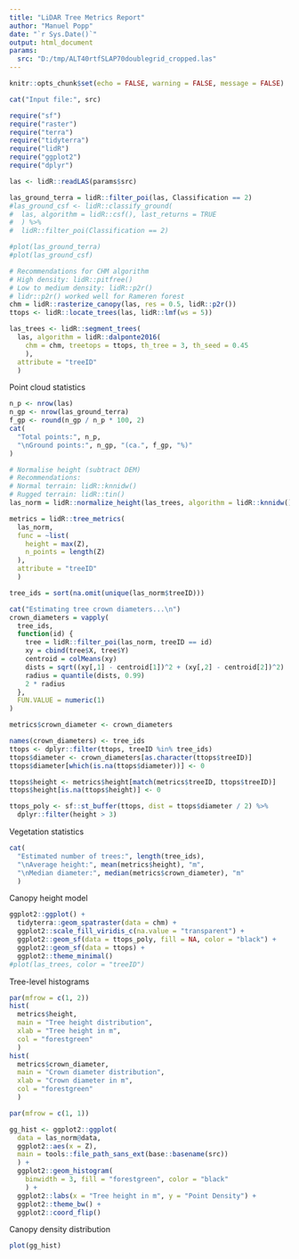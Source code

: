 ```yaml
---
title: "LiDAR Tree Metrics Report"
author: "Manuel Popp"
date: "`r Sys.Date()`"
output: html_document
params:
  src: "D:/tmp/ALT40rtfSLAP70doublegrid_cropped.las"
---
```

  
```r
knitr::opts_chunk$set(echo = FALSE, warning = FALSE, message = FALSE)
```
```r
cat("Input file:", src)

```
```r
require("sf")
require("raster")
require("terra")
require("tidyterra")
require("lidR")
require("ggplot2")
require("dplyr")

```
```r
las <- lidR::readLAS(params$src)

las_ground_terra = lidR::filter_poi(las, Classification == 2)
#las_ground_csf <- lidR::classify_ground(
#  las, algorithm = lidR::csf(), last_returns = TRUE
#  ) %>%
#  lidR::filter_poi(Classification == 2)

#plot(las_ground_terra)
#plot(las_ground_csf)

# Recommendations for CHM algorithm
# High density: lidR::pitfree()
# Low to medium density: lidR::p2r()
# lidr::p2r() worked well for Rameren forest
chm = lidR::rasterize_canopy(las, res = 0.5, lidR::p2r())
ttops <- lidR::locate_trees(las, lidR::lmf(ws = 5))

las_trees <- lidR::segment_trees(
  las, algorithm = lidR::dalponte2016(
    chm = chm, treetops = ttops, th_tree = 3, th_seed = 0.45
    ),
  attribute = "treeID"
  )

```

Point cloud statistics

```r
n_p <- nrow(las)
n_gp <- nrow(las_ground_terra)
f_gp <- round(n_gp / n_p * 100, 2)
cat(
  "Total points:", n_p,
  "\nGround points:", n_gp, "(ca.", f_gp, "%)"
)

```

```r
# Normalise height (subtract DEM)
# Recommendations:
# Normal terrain: lidR::knnidw()
# Rugged terrain: lidR::tin()
las_norm = lidR::normalize_height(las_trees, algorithm = lidR::knnidw())

metrics = lidR::tree_metrics(
  las_norm,
  func = ~list(
    height = max(Z),
    n_points = length(Z)
  ),
  attribute = "treeID"
  )

tree_ids = sort(na.omit(unique(las_norm$treeID)))

cat("Estimating tree crown diameters...\n")
crown_diameters = vapply(
  tree_ids,
  function(id) {
    tree = lidR::filter_poi(las_norm, treeID == id)
    xy = cbind(tree$X, tree$Y)
    centroid = colMeans(xy)
    dists = sqrt((xy[,1] - centroid[1])^2 + (xy[,2] - centroid[2])^2)
    radius = quantile(dists, 0.99)
    2 * radius
  },
  FUN.VALUE = numeric(1)
)

metrics$crown_diameter <- crown_diameters

names(crown_diameters) <- tree_ids
ttops <- dplyr::filter(ttops, treeID %in% tree_ids)
ttops$diameter <- crown_diameters[as.character(ttops$treeID)]
ttops$diameter[which(is.na(ttops$diameter))] <- 0

ttops$height <- metrics$height[match(metrics$treeID, ttops$treeID)]
ttops$height[is.na(ttops$height)] <- 0

ttops_poly <- sf::st_buffer(ttops, dist = ttops$diameter / 2) %>%
  dplyr::filter(height > 3)

```

Vegetation statistics

```r
cat(
  "Estimated number of trees:", length(tree_ids),
  "\nAverage height:", mean(metrics$height), "m",
  "\nMedian diameter:", median(metrics$crown_diameter), "m"
  )

```


Canopy height model

```r
ggplot2::ggplot() +
  tidyterra::geom_spatraster(data = chm) +
  ggplot2::scale_fill_viridis_c(na.value = "transparent") +
  ggplot2::geom_sf(data = ttops_poly, fill = NA, color = "black") +
  ggplot2::geom_sf(data = ttops) +
  ggplot2::theme_minimal()
#plot(las_trees, color = "treeID")

```

Tree-level histograms

```r
par(mfrow = c(1, 2))
hist(
  metrics$height,
  main = "Tree height distribution",
  xlab = "Tree height in m",
  col = "forestgreen"
  )
hist(
  metrics$crown_diameter,
  main = "Crown diameter distribution",
  xlab = "Crown diameter in m",
  col = "forestgreen"
  )

par(mfrow = c(1, 1))

```
```r
gg_hist <- ggplot2::ggplot(
  data = las_norm@data,
  ggplot2::aes(x = Z),
  main = tools::file_path_sans_ext(base::basename(src))
  ) +
  ggplot2::geom_histogram(
    binwidth = 3, fill = "forestgreen", color = "black"
    ) +
  ggplot2::labs(x = "Tree height in m", y = "Point Density") +
  ggplot2::theme_bw() +
  ggplot2::coord_flip()

```

Canopy density distribution

```r
plot(gg_hist)

```